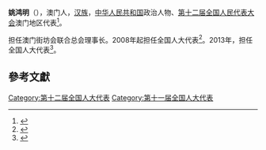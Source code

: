 '''姚鸿明'''（{{bd|1948年||}}）{{SLM}}，澳门人，[[汉族|汉族]]，[[中华人民共和国|中华人民共和国]]政治人物、[[第十二届全国人民代表大会|第十二届全国人民代表大会]]澳门地区代表<ref>{{cite web|author=新华网|title=第十一届全国人大代表|url=http://news.xinhuanet.com/ziliao/2008-03/03/content_7708230.htm?node=36628|publisher=新华网|accessdate=2014-01-07|archive-date=2014-01-10|archive-url=https://web.archive.org/web/20140110211415/http://news.xinhuanet.com/ziliao/2008-03/03/content_7708230.htm?node=36628|dead-url=no}}</ref>。

担任澳门街坊会联合总会理事长。2008年起担任全国人大代表<ref>{{cite news|title=全国人大代表信息-姚鸿明|url=http://210.82.31.1:8084/delegate/viewDelegate.action?dbid=112701|accessdate=2013-04-05|newspaper=全国人大网|archive-url=https://web.archive.org/web/20140527211618/http://www.npc.gov.cn/delegate/viewDelegate.action?dbid=112701|archive-date=2014-05-27|dead-url=yes}}</ref>。2013年，担任全国人大代表<ref>{{cite news|title=全国人大代表信息-姚鸿明|url=http://210.82.31.1:8084/delegate/viewDelegate.action?dbid=122700|accessdate=2013-04-05|newspaper=全国人大网|archive-url=https://web.archive.org/web/20140527211620/http://www.npc.gov.cn/delegate/viewDelegate.action?dbid=122700|archive-date=2014-05-27|dead-url=yes}}</ref>。

==參考文獻==
{{reflist}}
{{中国政治人物小作品}}

[[Category:第十二届全国人大代表|Category:第十二届全国人大代表]]
[[Category:第十一届全国人大代表|Category:第十一届全国人大代表]]